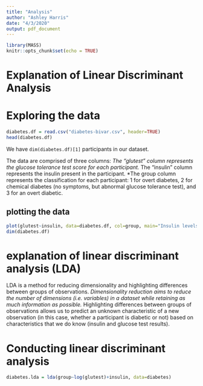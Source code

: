 ```yaml
---
title: "Analysis"
author: "Ashley Harris"
date: "4/3/2020"
output: pdf_document
---
```


```r
library(MASS)
knitr::opts_chunk$set(echo = TRUE)
```

# Explanation of Linear Discriminant Analysis

# Exploring the data

```r
diabetes.df = read.csv("diabetes-bivar.csv", header=TRUE)
head(diabetes.df)
```

We have `dim(diabetes.df)[1]` participants in our dataset. 

The data are comprised of three columns:
*The "glutest" column represents the glucose tolerance test score for each participant.
*The "insulin" column represents the insulin present in the participant.
*The group column represents the classification for each participant: 1 for overt diabetes, 2 for chemical diabetes (no symptoms, but abnormal glucose tolerance test), and 3 for an overt diabetic.

## plotting the data

```r
plot(glutest~insulin, data=diabetes.df, col=group, main="Insulin levels vs glucose tolerance test scores", xlab="insulin level" ylab="glucose tolerance test score")
dim(diabetes.df)
```

# explanation of linear discriminant analysis (LDA)

LDA is a method for reducing dimensionality and highlighting differences between groups of observations.
*Dimensionality reduction aims to reduce the number of dimensions (i.e. variables) in a dataset while retaining as much information as possible.
*Highlighting differences between groups of observations allows us to predict an unknown characteristic of a new observation (in this case, whether a participant is diabetic or not) based on characteristics that we do know (insulin and glucose test results). 

# Conducting linear discriminant analysis

```r

diabetes.lda = lda(group~log(glutest)+insulin, data=diabetes)

```

